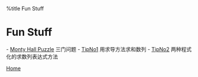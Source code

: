 %title Fun Stuff


=Fun Stuff=

- [[Monty Hall Puzzle]] 三门问题
- [[TipNo1]] 用求导方法求和数列
- [[TipNo2]] 两种程式化的求数列表达式方法


[[index|Home]]

